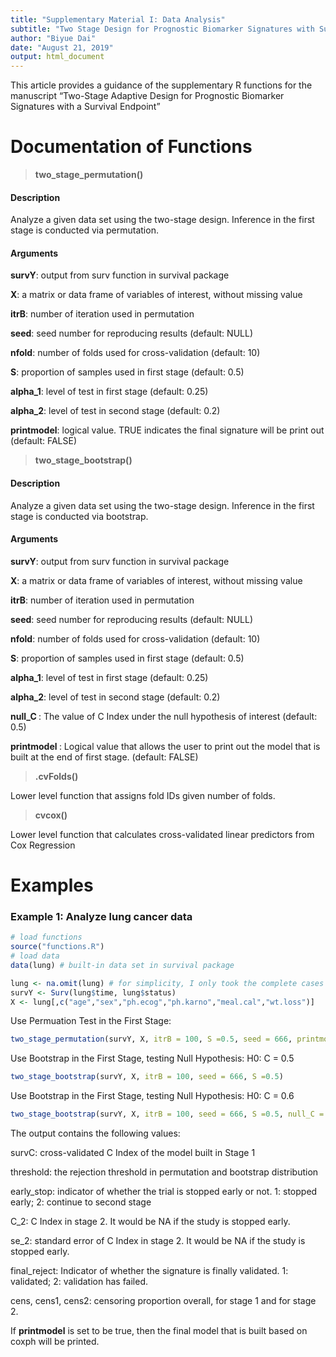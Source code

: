 ```yaml
---
title: "Supplementary Material I: Data Analysis"
subtitle: "Two Stage Design for Prognostic Biomarker Signatures with Survival Endpoint"
author: "Biyue Dai"
date: "August 21, 2019"
output: html_document
---
```


This article provides a guidance of the supplementary R functions for the manuscript "Two-Stage Adaptive Design for Prognostic Biomarker Signatures with a Survival Endpoint" 

# **Documentation of Functions**

> **two_stage_permutation()**

#### Description

Analyze a given data set using the two-stage design. Inference in the first stage is conducted via permutation.

#### Arguments

 **survY**: output from surv function in survival package

 **X**: a matrix or data frame of variables of interest, without missing value

 **itrB**: number of iteration used in permutation

 **seed**: seed number for reproducing results (default: NULL)

 **nfold**: number of folds used for cross-validation (default: 10)

 **S**: proportion of samples used in first stage (default: 0.5)

 **alpha_1**: level of test in first stage (default: 0.25)

 **alpha_2**: level of test in second stage (default: 0.2)
 
 **printmodel**: logical value. TRUE indicates the final signature will be print out (default: FALSE)
  
> **two_stage_bootstrap()**

#### Description

Analyze a given data set using the two-stage design. Inference in the first stage is conducted via bootstrap.

#### Arguments

 **survY**: output from surv function in survival package

 **X**: a matrix or data frame of variables of interest, without missing value

 **itrB**: number of iteration used in permutation

 **seed**: seed number for reproducing results (default: NULL)

 **nfold**: number of folds used for cross-validation (default: 10)

 **S**: proportion of samples used in first stage (default: 0.5)

 **alpha_1**: level of test in first stage (default: 0.25)

 **alpha_2**: level of test in second stage (default: 0.2)
 
 **null_C **: The value of C Index under the null hypothesis of interest (default: 0.5)
 
 **printmodel **: Logical value that allows the user to print out the model that is built at the end of first stage. (default: FALSE)

> **.cvFolds()**
  
  Lower level function that assigns fold IDs given number of folds.

> **cvcox()**
  
  Lower level function that calculates cross-validated linear predictors from Cox Regression

# **Examples**

### Example 1: Analyze lung cancer data

```r
# load functions
source("functions.R")
# load data
data(lung) # built-in data set in survival package

lung <- na.omit(lung) # for simplicity, I only took the complete cases
survY <- Surv(lung$time, lung$status)
X <- lung[,c("age","sex","ph.ecog","ph.karno","meal.cal","wt.loss")]
```

Use Permuation Test in the First Stage:

```r
two_stage_permutation(survY, X, itrB = 100, S =0.5, seed = 666, printmodel = TRUE)
```


Use Bootstrap in the First Stage, testing Null Hypothesis: H0: C = 0.5
```r
two_stage_bootstrap(survY, X, itrB = 100, seed = 666, S =0.5)
```

Use Bootstrap in the First Stage, testing Null Hypothesis: H0: C = 0.6
```r
two_stage_bootstrap(survY, X, itrB = 100, seed = 666, S =0.5, null_C = 0.6)
```

The output contains the following values:

survC: cross-validated C Index of the model built in Stage 1

threshold: the rejection threshold in permutation and bootstrap distribution 

early_stop: indicator of whether the trial is stopped early or not. 1: stopped early; 2: continue to second stage

C_2: C Index in stage 2. It would be NA if the study is stopped early.

se_2: standard error of C Index in stage 2. It would be NA if the study is stopped early.

final_reject: Indicator of whether the signature is finally validated. 1: validated; 2: validation has failed.

cens, cens1, cens2: censoring proportion overall, for stage 1 and for stage 2.

If **printmodel** is set to be true, then the final model that is built based on coxph will be printed.